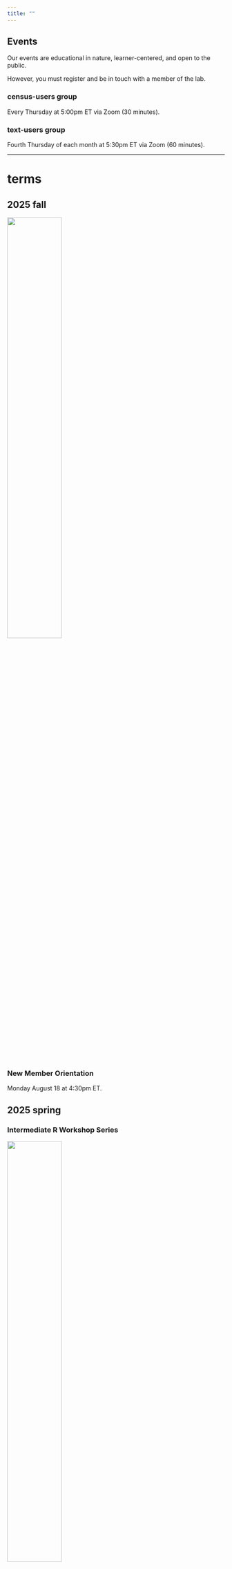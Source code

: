 ```yaml
---
title: ""
---
```


## Events

Our events are educational in nature, learner-centered, and open to the public. 

However, you must register and be in touch with a member of the lab.

### census-users group

Every Thursday at 5:00pm ET via Zoom (30 minutes).

### text-users group

Fourth Thursday of each month at 5:30pm ET via Zoom (60 minutes).

---

# terms

## 2025 fall

![](img/critical-comp-geographies.png){width=50%}

### New Member Orientation
Monday August 18 at 4:30pm ET.

## 2025 spring

### Intermediate R Workshop Series

![](img/events/spring25-workshop-series-old.png){width=50%}

### DC Open Data Showcase

Presenters: Nathan Alexander, Bayowa Onabajo, Jibek Gupta, Hye Ryeon Jang, and Kyshan Nichols-Smith

![](img/events/2025-dc-open-data-showcase.jpg){width=50%}

## 2024 fall

### HBCU STEM Day

Presenters: Jibek Gupta and Nathan Alexander

### [Understanding and framing systems in K-12 mathematics](https://aimath.org/pastworkshops/includes2024.html){.external target="_blank"}

Organizer: Nathan Alexander

![](img/workshops/aim2024.jpg){width=50%}

### Intermediate R/Posit Workshop for Social Scientists

Presenter: Lyrric Jackson

![](img/events/2024-nov-workshop.jpg){width=50%}

### The Mathematics of Democracy

Moderator: Jalil Cooper

![](img/events/volic-guest-workshop.png){width=50%}

### Chocolate City Mathy Hour

Presenters: Zoe Williams and Nathan Alexander

![](img/events/chocolate-city.png){width=50%}

## 2024 spring

### Bob Moses Conference

Presenters: Nathan Alexander, Kade Davis, Gabriella La Cour, Basil Ghali, and Qyana Stewart

[![Bob Moses Conference](img/events/bob-moses-conf copy.png){width=75%}](https://www.bobmosesconference.com/meet-our-speakers-2024)

## 2023 spring

### American Educational Research Association (AERA) conference

Presenters: Nathan Alexander, Blake O'Neal Turner, Darnell Leatherwood, Francis Henderson, David Wallace, Candace Kyles

## 2021 fall

### Institute for Mathematics and Democracy (IMD) Conference

Presenters: Jalil Cooper and Nathan Alexander

[![Institute for Mathematics and Democracy Conference](img/events/imd-2021-conf.png){width=75%}](https://mathematics-democracy-institute.org/2021-conference/)






